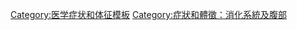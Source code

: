 {{Navbox
| name = Digestive system and abdomen symptoms and signs
| title = [[症狀]]及[[醫學徵象|體徵]]：[[消化系統]]與[[腹|腹部]]([[ICD-10 第十八章：症状、体征和临床与实验室异常所见|R10–R19]], [[ICD-9编码列表 (710–739)|787,789]])
| state = {{{state|autocollapse}}}
| tracking = <includeonly>no</includeonly>
| listclass = hlist

| group1 = [[消化系统|上消化道]]
| list1 = 
* [[恶心|反胃]]
* [[呕吐]]
* [[胃灼熱]]
* {{le|吞氣症|Aerophagia}}
* [[吞嚥障礙|吞嚥困難]]
** {{le|口咽部吞嚥困難|Oropharyngeal dysphagia|口咽部}}
** {{le|食管部吞咽困难|Esophageal dysphagia|食管部}}
* [[吞嚥痛]]
* [[口臭]]
* [[口乾]]
* {{le|唾液分泌過多|Hypersalivation}}
* [[嗝氣]]
** {{le|濕打嗝|Wet burp}}

| group2 = 附件
| list2  = 
* [[肝]]: {{le|康錫耳曼氏小體|Councilman body}}
* {{le|麥洛利小體|Mallory body}}

* 胆管: {{le|博阿斯氏征|Boas' sign}}
* {{le|庫瓦西爾定律|Courvoisier's law}}
* [[沙尔科三联征]]/[[雷诺兹五联征]]
* [[膽囊炎]]
**{{le|牟菲氏病徵|Murphy's sign}}
** {{le|Lépine病徵|Lépine's sign}}
** {{le|Mirizzi综合征|Mirizzi's syndrome}}
* [[Nardi test]]

  | group3 = [[排便]]
  | list3  = 
* [[屁|胃腸脹氣]]
* [[大便失禁]]
** {{le|遺屎症|Encopresis}}
* [[消化道出血|出血]]: [[糞便潛血]]
* [[里急后重]]
* [[便秘]]
* {{tsl|en|problem pooping|排便障礙}}
* [[腹瀉]]
* {{le|直腸排泄|Rectal discharge}}

* {{le|腰大肌徵|Psoas sign}}
* {{tsl|en|Obturator sign|閉孔肌徵象}}
* [[罗符辛氏征]]
* {{tsl|en|Hamburger sign|Hamburger sign}}
* {{tsl|en|Heel tap sign|Heel tap sign}}
* {{tsl|en|Aure-Rozanova's sign|Aure-Rozanova's sign}}
* {{tsl|en|Dunphy sign|Dunphy sign}}
* {{tsl|en|Alder's sign|Alder's sign}}
* {{tsl|en|Lockwood's sign|Lockwood's sign}}
* {{tsl|en|Rosenstein's sign|Rosenstein's sign}}

| group4 = 腹部
| list4  = 
* [[腹痛]]
** {{tsl|en|Acute abdomen|急性腹症}}
** [[腹絞痛]]
** [[嬰兒哭鬧]]
** {{tsl|en|Abdominal guarding|腹部緊繃}}
** {{tsl|en|Rebound tenderness|反彈痛}}
* {{tsl|en|Abdominal distension|腹部不適}}
** [[腹部脹氣|腹脹]]
** [[腹水]]
** {{tsl|en|Tympanites|臌胀}}
** {{tsl|en|Shifting dullness|移動性濁音}}
** {{tsl|en|Bulging flanks|Bulging flanks}}
** {{tsl|en|Fluid wave test|液體波動法}}
* {{tsl|en|Abdominal mass|腹部腫塊}}
* {{tsl|en|Hepatosplenomegaly|肝脾腫大}}
** {{tsl|en|Hepatomegaly|肝腫大}}
** {{tsl|en|Splenomegaly|脾腫大}}
* [[黄疸]]
* {{tsl|en|Mallet-Guy sign|Mallet-Guy sign}}
* {{tsl|en|Puddle sign|Puddle sign}}

| group5 = [[疝]]
| list5  = 
* [[Howship–Romberg sign]]
* [[Hannington-Kiff sign]]

| group6 = 其它
| list6  = 
* [[Cupola sign]]
* [[Fothergill's sign]]
* [[Carnett's sign]]
* [[Sister Mary Joseph nodule]]
}}<noinclude>
{{collapsible option}}
[[Category:医学症状和体征模板]]
[[Category:症狀和體徵：消化系統及腹部]]
</noinclude>